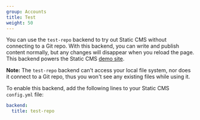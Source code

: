 ```yaml
---
group: Accounts
title: Test
weight: 50
---
```


You can use the `test-repo` backend to try out Static CMS without connecting to a Git repo. With this backend, you can write and publish content normally, but any changes will disappear when you reload the page. This backend powers the Static CMS [demo site](https://cms-demo.netlify.com/).

**Note:** The `test-repo` backend can't access your local file system, nor does it connect to a Git repo, thus you won't see any existing files while using it.

To enable this backend, add the following lines to your Static CMS `config.yml` file:

```yaml
backend:
  title: test-repo
```
